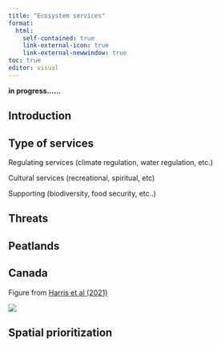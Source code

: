 ```yaml
---
title: "Ecosystem services"
format:
  html:
    self-contained: true
    link-external-icon: true
    link-external-newwindow: true
toc: true
editor: visual
---
```


**in progress......**

## Introduction

## Type of services

Regulating services (climate regulation, water regulation, etc.)

Cultural services (recreational, spiritual, etc)

Supporting (biodiversity, food security, etc..)

## Threats

## Peatlands

## Canada

Figure from [Harris et al (2021)](https://esajournals.onlinelibrary.wiley.com/doi/10.1002/fee.2437)

![](https://esajournals.onlinelibrary.wiley.com/cms/asset/a7443d08-af16-44f4-84d0-e0697ed5f945/fee2437-fig-0002-m.jpg)

## Spatial prioritization
